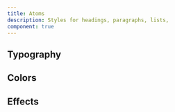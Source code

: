 ```yaml
---
title: Atoms
description: Styles for headings, paragraphs, lists,
component: true
---
```


## Typography

<ComponentPreview
  name="typography-demo"
  className="[&>div.min-h-[350px]]:p-6"
  description="A collection of typographic elements."
/>


## Colors

<ComponentPreview name="colors-demo" />

## Effects

<ComponentPreview name="shadow-demo" />